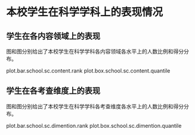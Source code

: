 <!-- chapter dimention -->

\mytext

# 本校学生在科学学科上的表现情况

## 学生在各内容领域上的表现

图\ref{fig: `r gio.R$GetPlotTitle("plot.bar.school.sc.content.rank")`}和图\ref{fig: `r gio.R$GetPlotTitle("plot.box.school.sc.content.quantile")`}分别给出了本校学生在科学学科各内容领域各水平上的人数比例和得分分布。

plot.bar.school.sc.content.rank
plot.box.school.sc.content.quantile


## 学生在各考查维度上的表现

图\ref{fig: `r gio.R$GetPlotTitle("plot.bar.school.sc.dimention.rank")`}和图\ref{fig: `r gio.R$GetPlotTitle("plot.box.school.sc.dimention.quantile")`}分别给出了本校学生在科学学科各考查维度各水平上的人数比例和得分分布。

plot.bar.school.sc.dimention.rank
plot.box.school.sc.dimention.quantile



<!-- end of chapter dimention -->
